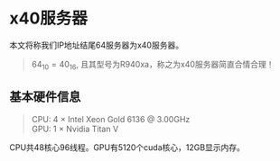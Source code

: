 \mainmatter

# x40服务器 {#x40 .unnumbered}

本文将称我们IP地址结尾64服务器为x40服务器。

> $64_{10} = 40_{16}$, 且其型号为R940xa，称之为x40服务器简直合情合理！

## 基本硬件信息

> CPU: 4 × Intel Xeon Gold 6136 @ 3.00GHz    
> GPU: 1 × Nvidia Titan V

CPU共48核心96线程。GPU有5120个cuda核心，12GB显示内存。

